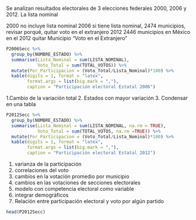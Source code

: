\section {Capítulo 3 Análisis Exploratorio}

\subsection{Participación Electoral a nivel Estatal}


\subsubsection{Prueba  de subsubsección}





```r

```

Se analizan resultados electorales de 3 elecciones federales 2000, 2006 y 2012. La lista nominal 

2000 no incluye lista nominal
2006 si tiene lista nominal, 2474 municipios, revisar porqué, quitar voto en el extranjero 
2012 2446 municipios en México en el 2012
quitar  Municipio "Voto en el Extranjero"





```r
P2006Secc %>% 
  group_by(NOMBRE_ESTADO) %>%
  summarise(Lista_Nominal = sum(LISTA_NOMINAL),
            Voto_Total = sum(TOTAL_VOTOS)) %>%
  mutate(Por_Participacion = (Voto_Total/Lista_Nominal)*100) %>%
  kable(digits = 1, format = "latex", 
        format.args = list(big.mark = ","), 
        caption = "Participación electoral Estatal 2006") 
```
1.Cambio de la variación total
2. Estados con mayor variación
3. Condensar en una tabla
```r
P2012Secc %>% 
  group_by(NOMBRE_ESTADO) %>%
  summarise(Lista_Nominal = sum(LISTA_NOMINAL, na.rm = TRUE),
            Voto_Total = sum(TOTAL_VOTOS, na.rm =TRUE)) %>%
  mutate(Por_Participacion = (Voto_Total/Lista_Nominal)*100) %>%
  kable(digits = 1, format = "latex", 
        format.args = list(big.mark = ","), 
        caption = "Participación electoral Estatal 2012") 
```
1. varianza de la participación
2. correlaciones del voto 
3. cambios en la votación promedio por municipio
4. cambios en las votaciones de secciones electorales
5. modelo con competencia electoral como variable
6. integrar demográficos
7. Relación entre participación electoral y voto por algún partido 
```r


head(P2012Secc)
```


\subsection{Participación Electoral a nivel Municipal}


\subsection{Participación Electoral a nivel Municipal}